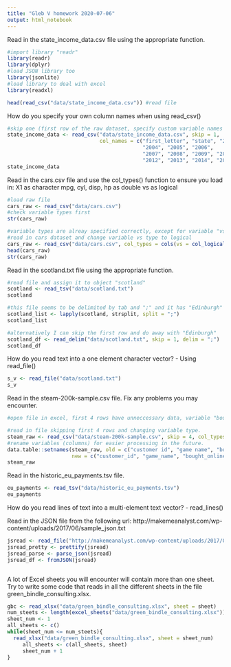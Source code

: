 ```yaml
---
title: "Gleb V homework 2020-07-06"
output: html_notebook
---
```


Read in the state_income_data.csv file using the appropriate function.
```r
#import library "readr"
library(readr)
library(dplyr)
#load JSON library too
library(jsonlite)
#load library to deal with excel
library(readxl)
```

```r
head(read_csv("data/state_income_data.csv")) #read file
```
How do you specify your own column names when using read_csv()
```r
#skip one (first row of the raw dataset, specify custom variable names (column names),  making sure that total number of variables(columns) matches the raw dataset
state_income_data <- read_csv("data/state_income_data.csv", skip = 1, 
                              col_names = c("first_letter", "state", "2002", "2003",
                                            "2004", "2005", "2006",
                                            "2007", "2008", "2009", "2010", "2011",
                                            "2012", "2013", "2014", "2015"))
state_income_data
```
Read in the cars.csv file and use the col_types() function to ensure you load in:
X1 as character
mpg, cyl, disp, hp as double
vs as logical
```r
#load raw file
cars_raw <- read_csv("data/cars.csv")
#check variable types first
str(cars_raw)
```
```r
#variable types are alreay specified correctly, except for variable "vs", change it to logical type
#read in cars dataset and change variable vs type to logical
cars_raw <- read_csv("data/cars.csv", col_types = cols(vs = col_logical()))
head(cars_raw)
str(cars_raw)
```
Read in the scotland.txt file using the appropriate function.
```r
#read file and assign it to object "scotland"
scotland <- read_tsv("data/scotland.txt")
scotland
```
```r
#this file seems to be delimited by tab and ";" and it has "Edinburgh" in the first row. I can convert it to list, without losing "Edinburgh"
scotland_list <- lapply(scotland, strsplit, split = ";")
scotland_list
```
```r
#alternatively I can skip the first row and do away with "Edinburgh"
scotland_df <- read_delim("data/scotland.txt", skip = 1, delim = ";")
scotland_df
```

How do you read text into a one element character vector? - Using read_file()
```r
s_v <- read_file("data/scotland.txt")
s_v
```
Read in the steam-200k-sample.csv file. Fix any problems you may encounter.
```r
#open file in excel, first 4 rows have unneccessary data, variable "bought online" should be logical.

#read in file skipping first 4 rows and changing variable type.
steam_raw <- read_csv("data/steam-200k-sample.csv", skip = 4, col_types = cols("bought online" = col_logical()))
#rename variables (columns) for easier processing in the future.
data.table::setnames(steam_raw, old = c("customer id", "game name", "bought online"), 
                     new = c("customer_id", "game_name", "bought_online"))
steam_raw
```
Read in the historic_eu_payments.tsv file.
```r
eu_payments <- read_tsv("data/historic_eu_payments.tsv")
eu_payments
```
How do you read lines of text into a multi-element text vector? - read_lines()

Read in the JSON file from the following url: http://makemeanalyst.com/wp-content/uploads/2017/06/sample_json.txt
```r
jsread <- read_file("http://makemeanalyst.com/wp-content/uploads/2017/06/sample_json.txt")
jsread_pretty <- prettify(jsread) 
jsread_parse <- parse_json(jsread)
jsread_df <- fromJSON(jsread)



```

A lot of Excel sheets you will encounter will contain more than one sheet. Try to write some code that reads in all the different sheets in the file green_bindle_consulting.xlsx.

```r
gbc <- read_xlsx("data/green_bindle_consulting.xlsx", sheet = sheet)
num_steets <- length(excel_sheets("data/green_bindle_consulting.xlsx"))
sheet_num <- 1
all_sheets <- c()
while(sheet_num <= num_steets){
  read_xlsx("data/green_bindle_consulting.xlsx", sheet = sheet_num)
     all_sheets <- c(all_sheets, sheet)
     sheet_num + 1
}
```


